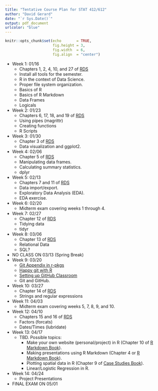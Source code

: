 ```yaml
---
title: "Tentative Course Plan for STAT 412/612"
author: "David Gerard"
date: "`r Sys.Date()`"
output: pdf_document
urlcolor: "blue"
---
```



```r
knitr::opts_chunk$set(echo       = TRUE, 
                      fig.height = 3, 
                      fig.width  = 6,
                      fig.align  = "center")
```

- Week 1: 01/16
    - Chapters 1, 2, 4, 10, and 27 of [RDS](https://r4ds.had.co.nz/)
    - Install all tools for the semester.
    - R in the context of Data Science.
    - Proper file system organization.
    - Basics of R
    - Basics of R Markdown
    - Data Frames
    - Logicals
- Week 2: 01/23
    - Chapters 6, 17, 18, and 19 of [RDS](https://r4ds.had.co.nz/)
    - Using pipes (magrittr)
    - Creating functions
    - R Scripts
- Week 3:  01/30
    - Chapter 3 of [RDS](https://r4ds.had.co.nz/)
    - Data visualization and ggplot2.
- Week 4: 02/06
    - Chapter 5 of [RDS](https://r4ds.had.co.nz/)
    - Manipulating data frames.
    - Calculating summary statistics.
    - dplyr
- Week 5: 02/13
    - Chapters 7 and 11 of [RDS](https://r4ds.had.co.nz/)
    - Data import/export.
    - Exploratory Data Analysis (EDA).
    - EDA exercise.
- Week 6: 02/20
    - Midterm exam covering weeks 1 through 4.
- Week 7: 02/27
    - Chapter 12 of [RDS](https://r4ds.had.co.nz/)
    - Tidying data
    - tidyr
- Week 8: 03/06
    - Chapter 13 of [RDS](https://r4ds.had.co.nz/)
    - Relational Data
    - SQL?
- NO CLASS ON 03/13 (Spring Break)
- Week 9: 03/20
    - [Git Appendix in r-pkgs](http://r-pkgs.had.co.nz/git.html)
    - [Happy git with R](https://happygitwithr.com/)
    - [Setting up GitHub Classroom](https://github.com/jfiksel/github-classroom-for-students)
    - Git and GitHub.
- Week 10: 03/27
    - Chapter 14 of [RDS](https://r4ds.had.co.nz/)
    - Strings and regular expressions
- Week 11: 04/03
    - Midterm exam covering weeks 5, 7, 8, 9, and 10.
- Week 12: 04/10
    - Chapters 15 and 16 of [RDS](https://r4ds.had.co.nz/)
    - Factors (forcats)
    - Dates/Times (lubridate)
- Week 13: 04/17
    - TBD. Possible topics:
        - Make your own website (personal/project) in R (Chapter 10 of 
          [R Markdown Book](https://bookdown.org/yihui/rmarkdown/)). 
        - Making presentations using R Markdown (Chapter 4 or 
          [R Markdown Book](https://bookdown.org/yihui/rmarkdown/)).
        - Plotting spatial data in R (Chapter 9 of 
          [Case Studies Book](https://eriqande.github.io/rep-res-eeb-2017/plotting-spatial-data-with-ggplot.html)).
        - Linear/Logistic Regression in R.
- Week 14: 04/24
    - Project Presentations
- FINAL EXAM ON 05/01
    
    
